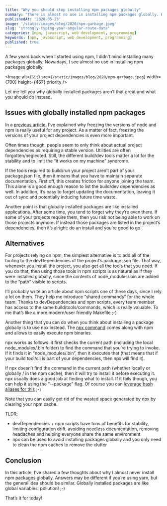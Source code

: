 ```yaml
---
title: "Why you should stop installing npm packages globally"
summary: "There is almost no use in installing npm packages globally. Here's why"
publishedAt: '2020-05-23'
image: '/static/images/blog/2020/npm-garbage.jpeg'
slug: 'strongly-typing-your-angular-route-data'
categories: [npm, javascript, web development, programming]
keywords: [npm, javascript, web development, programming]
published: true
---
```


A few years back when I started using npm, I didn’t mind installing many packages globally. Nowadays, I see almost no use in installing npm packages globally.

<Image
  alt={`Git`}
  src={`/static/images/blog/2020/npm-garbage.jpeg`}
  width={700}
  height={467}
  priority
/>

Let me tell you why globally installed packages aren’t that great and what you should do instead.

## Issues with globally installed npm packages

In a [previous article](https://medium.com/@dSebastien/why-and-how-to-use-stable-node-and-npm-versions-across-your-project-team-a4886f51a96c), I’ve explained why freezing the versions of node and npm is really useful for any project. As a matter of fact, freezing the versions of your project dependencies is even more important.

Often times though, people seem to only think about actual project dependencies as requiring a stable version. Utilities are often forgotten/neglected. Still, the different build/dev tools matter a lot for the stability and to limit the “it works on my machine” syndrome.

If the tools required to build/run your project aren’t part of your package.json file, then it means that you have to maintain separate documentation. First off, this creates friction for anyone joining the team. This alone is a good enough reason to list the build/dev dependencies as well. In addition, it’s easy to forget updating the documentation, leaving it out of sync and potentially inducing future time waste.

Another point is that globally installed packages are like installed applications. After some time, you tend to forget why they’re even there. If some of your projects require them, then you risk not being able to work on those projects anymore. If instead those packages are listed in the project’s dependencies, then it’s alright: do an install and you’re good to go.

## Alternatives

For projects relying on npm, the simplest alternative is to add all of the tooling to the devDependencies of the project’s package.json file. That way, whenever you install the project, you also get all the tools that you need. If you do that, then using those tools in npm scripts is as natural as if they were installed globally, since the contents of node\_modules/.bin are added to the “path” visible to scripts.

I’ll probably write an article about npm scripts one of these days, since I rely a lot on them. They help me introduce “shared commands” for the whole team. Thanks to devDependencies and npm scripts, every team member has access to the same build/tools/commands, which is really valuable. To me that’s like a more modern/user friendly Makefile ;-)

Another thing that you can do when you think about installing a package globally is to use npx instead. The [npx command](https://www.npmjs.com/package/npx) comes along with npm and allows to easily execute npm binaries.

npx works as follows: it first checks the current path (including the local node\_modules/.bin folder) to find the command that you’re trying to invoke. If it finds it in “node\_modules/.bin”, then it executes that (that means that if your build tool/cli is part of your dependencies, then npx will find it).

If npx doesn’t find the command in the current path (whether locally or globally / in the npm cache), then it will try to install it before executing it. npx usually does a good job at finding what to install. If it fails though, you can help it using the “--package” flag. Of course you can [leverage bash aliases for this](https://itnext.io/bash-aliases-are-awesome-8a76aecc96ab?source=your_stories_page---------------------------) ;-)

Note that you can easily get rid of the wasted space generated by npx by clearing your npm cache.

TLDR;

* devDependencies + npm scripts have tons of benefits for stability, limiting configuration drift, avoiding needless documentation, removing headaches and helping everyone share the same environment
* npx can be used to avoid installing packages globally and you only need to clean the npm caches to remove the clutter

## Conclusion

In this article, I’ve shared a few thoughts about why I almost never install npm packages globally. Answers may be different if you’re using yarn, but the general idea should be similar. Globally installed packages are like global variables: pollution! ;-)

That’s it for today!

<BlogPostSignature />
